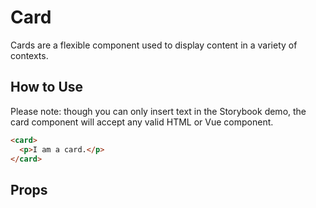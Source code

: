 
# Card

Cards are a flexible component used to display content in a variety of contexts.

<Preview>
  <Story id="components-card--primary" />
</Preview>

## How to Use

Please note: though you can only insert text in the Storybook demo, the card component will accept any valid HTML or Vue component.

```html
<card>
  <p>I am a card.</p>
</card>
```

## Props

<ArgsTable story={PRIMARY_STORY} />
